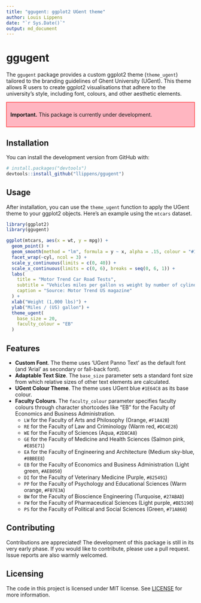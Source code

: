 ```yaml
---
title: "ggugent: ggplot2 UGent theme"
author: Louis Lippens
date: "`r Sys.Date()`"
output: md_document
---
```


# ggugent

The `ggugent` package provides a custom ggplot2 theme (`theme_ugent`) tailored to the branding guidelines of Ghent University (UGent). This theme allows R users to create ggplot2 visualisations that adhere to the university's style, including font, colours, and other aesthetic elements.

::: {style="border:1px solid red; padding: 10px; background-color: #FFB6C1; margin: 10px 0;"}
<strong>Important.</strong> This package is currently under development.
:::

## Installation

You can install the development version from GitHub with:

```r
# install.packages("devtools")
devtools::install_github("llippens/ggugent")
```

## Usage

After installation, you can use the `theme_ugent` function to apply the UGent theme to your ggplot2 objects. Here's an example using the `mtcars` dataset.

```r
library(ggplot2)
library(ggugent)

ggplot(mtcars, aes(x = wt, y = mpg)) +
  geom_point() +
  geom_smooth(method = "lm", formula = y ~ x, alpha = .15, colour = "#1E64C8") +
  facet_wrap(~cyl, ncol = 3) +
  scale_y_continuous(limits = c(0, 40)) +
  scale_x_continuous(limits = c(0, 6), breaks = seq(0, 6, 1)) +
  labs(
    title = "Motor Trend Car Road Tests",
    subtitle = "Vehicles miles per gallon vs weight by number of cylinders",
    caption = "Source: Motor Trend US magazine"
  ) +
  xlab("Weight (1,000 lbs)") +
  ylab("Miles / (US) gallon") +
  theme_ugent(
    base_size = 20,
    faculty_colour = "EB"
  )
```

## Features

-   **Custom Font**. The theme uses 'UGent Panno Text' as the default font (and 'Arial' as secondary or fall-back font).
-   **Adaptable Text Size**. The `base_size` parameter sets a standard font size from which relative sizes of other text elements are calculated.
-   **UGent Colour Theme**. The theme uses UGent blue `#1E64C8` as its base colour.
-   **Faculty Colours**. The `faculty_colour` parameter specifies faculty colours through character shortcodes like "EB" for the Faculty of Economics and Business Administration.
    -   `LW` for the Faculty of Arts and Philosophy (Orange, `#F1A42B`)
    -   `RE` for the Faculty of Law and Criminology (Warm red, `#DC4E28`)
    -   `WE` for the Faculty of Sciences (Aqua, `#2D8CA8`)
    -   `GE` for the Faculty of Medicine and Health Sciences (Salmon pink, `#E85E71`)
    -   `EA` for the Faculty of Engineering and Architecture (Medium sky-blue, `#8BBEE8`)
    -   `EB` for the Faculty of Economics and Business Administration (Light green, `#AEB050`)
    -   `DI` for the Faculty of Veterinary Medicine (Purple, `#825491`)
    -   `PP` for the Faculty of Psychology and Educational Sciences (Warm orange, `#FB7E3A`)
    -   `BW` for the Faculty of Bioscience Engineering (Turquoise, `#27ABAD`)
    -   `FW` for the Faculty of Pharmaceutical Sciences (Light purple, `#BE5190`)
    -   `PS` for the Faculty of Political and Social Sciences (Green, `#71A860`)

## Contributing

Contributions are appreciated! The development of this package is still in its very early phase. If you would like to contribute, please use a pull request. Issue reports are also warmly welcomed.

## Licensing

The code in this project is licensed under MIT license. See [LICENSE](LICENSE.md) for more information.
